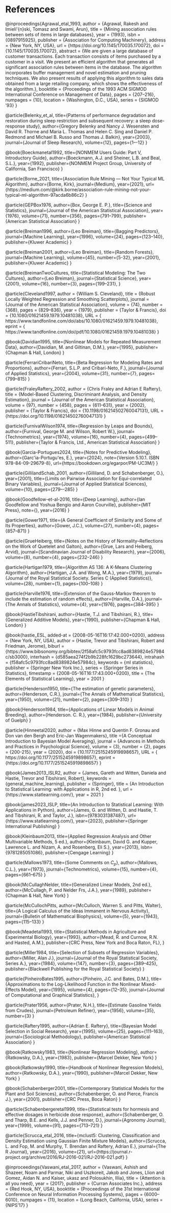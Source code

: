 # References {.unnumbered}

::: {#refs}

@inproceedings{Agrawal_etal_1993,
author = {Agrawal, Rakesh and Imieli\'{n}ski, Tomasz and Swami, Arun},
title = {Mining association rules between sets of items in large databases},
year = {1993},
isbn = {0897915925},
publisher = {Association for Computing Machinery},
address = {New York, NY, USA},
url = {https://doi.org/10.1145/170035.170072},
doi = {10.1145/170035.170072},
abstract = {We are given a large database of customer transactions. Each transaction consists of items purchased by a customer in a visit. We present an efficient algorithm that generates all significant association rules between items in the database. The algorithm incorporates buffer management and novel estimation and pruning techniques. We also present results of applying this algorithm to sales data obtained from a large retailing company, which shows the effectiveness of the algorithm.},
booktitle = {Proceedings of the 1993 ACM SIGMOD International Conference on Management of Data},
pages = {207–216},
numpages = {10},
location = {Washington, D.C., USA},
series = {SIGMOD '93}
}

@article{Belenky_et_al,
title={Patterns of performance degradation and restoration during sleep restriction and subsequent recovery: a sleep dose-response study},
author={Gregory Belenky and Nancy J. Wesensten and David R. Thorne and
Maria L. Thomas and Helen C. Sing and Daniel P. Redmond and Michael B. Russo and Thomas J. Balkin},
year={2003},
journal={Journal of Sleep Research},
volume={12},
pages={1–-12}
}

@book{Boeckmanetal1992,
title={NONMEM Users Guide: Part V, Introductory Guide},
author={Boeckmann, A.J. and Sheiner, L.B. and Beal, S.L.},
year={1992},
publisher={NONMEM Project Group, University of California, San Francisco}
}

@article{Borne_2021,
title={Association Rule Mining — Not Your Typical ML Algorithm},
author={Borne, Kirk},
journal={Medium},
year={2021},
url={https://medium.com/@kirk.borne/association-rule-mining-not-your-typical-ml-algorithm-97acda6b86c2}
}

@article{GEPBox1976,
author={Box, George E. P.},
title={Science and Statistics},
journal={Journal of the American Statistical Association},
year={1976},
volume={71},
number={356},
pages={791--799},
publisher={American Statistical Association}
}

@article{Breiman1996,
author={Leo Breiman},
title={Bagging Predictors},
journal={Machine Learning},
year={1996},
volume={24},
pages={123--140},
publisher={Kluwer Academic}
}

@article{Breiman2001,
author={Leo Breiman},
title={Random Forests},
journal={Machine Learning},
volume={45},
number={5-32},
year={2001},
publisher={Kluwer Academic}
}

@article{BreimanTwoCultures,
title={Statistical Modeling: The Two Cultures},
author={Leo Breiman},
journal={Statistical Science},
year={2001},
volume={16},
number={3},
pages={199--231},
}

@article{Cleveland1997,
author = {William S. Cleveland},
title = {Robust Locally Weighted Regression and Smoothing Scatterplots},
journal = {Journal of the American Statistical Association},
volume = {74},
number = {368},
pages = {829--836},
year = {1979},
publisher = {Taylor \& Francis},
doi = {10.1080/01621459.1979.10481038},
URL = { https://www.tandfonline.com/doi/abs/10.1080/01621459.1979.10481038},
eprint = { https://www.tandfonline.com/doi/pdf/10.1080/01621459.1979.10481038}
}


@book{Davidian1995,
title={Nonlinear Models for Repeated Measurement Data},
author={Davidian, M. and Giltinan, D.M.},
year={1995},
publisher={Chapman \& Hall, London}
}

@article{FerrariCribariNeto,
title={Beta Regression for Modeling Rates and Proportions},
author={Ferrari, S.L.P. and Cribari-Neto, F.},
journal={Journal of Applied Statistics},
year={2004},
volume={31},
number={7},
pages={799--815}
}

@article{FraleyRaftery_2002,
author = {Chris Fraley and Adrian E Raftery},
title = {Model-Based Clustering, Discriminant Analysis, and Density Estimation},
journal = {Journal of the American Statistical Association},
volume = {97},
number = {458},
pages = {611--631},
year = {2002},
publisher = {Taylor \& Francis},
doi = {10.1198/016214502760047131},
URL = {https://doi.org/10.1198/016214502760047131}
}

@article{FurnivalWilson1974,
title={Regression by Leaps and Bounds},
author={Furnival, George M. and Wilson, Robert W.},
journal={Technometrics},
year={1974},
volume={16},
number={4},
pages={499--511},
publisher={Taylor \& Francis, Ltd., American Statistical Association}
}

@book{Garcia-Portugues2024,
title={Notes for Predictive Modeling},
author={Garc\'ia-Portugu\'es, E.},
year={2024},
note={Version 5.10.1. ISBN 978-84-09-29679-8},
url={https://bookdown.org/egarpor/PM-UC3M/}
}

@article{GillilandSchab_2001,
author={Gilliland, D. and Schabenberger, O.},
year={2001},
title={Limits on Pairwise Association for Equi-correlated Binary Variables},
journal={Journal of Applied Statistical Sciences},
volume={10},
pages={279–-285}
}

@book{Goodfellow-et-al-2016,
    title={Deep Learning},
    author={Ian Goodfellow and Yoshua Bengio and Aaron Courville},
    publisher={MIT Press},
    note={\url{http://www.deeplearningbook.org}},
    year={2016}
}

@article{Gower1971,
title={A General Coefficient of Similarity and Some of Its Properties},
author={Gower, J.C.},
volume={27},
number={4},
pages={857--871}
}

@article{GrueHeiberg,
title={Notes on the History of Normality--Reflections on the Work of Quetelet and Galton},
author={Grue, Lars and Heiberg, Arvid},
journal={Scandinavian Journal of Disability Research},
year={2006},
volume={8},
number={4},
pages={232--246}
}

@article{Hartigan1979,
title={Algorithm AS 136: A K-Means Clustering Algorithm},
author={Hartigan, J.A. and Wong, M.A.},
year={1979},
journal={Journal of the Royal Statistical Society. Series C (Applied Statistics)},
volume={28},
number={1},
pages={100--108}
}


@article{Harville1976,
title={Extension of the Gauss-Markov theorem to include the estimation of random effects},
author={Harville, D.A.},
journal={The Annals of Statistics},
volume={4},
year={1976},
pages={384--395}
}

@book{HastieTibshirani,
author={Hastie, T.J. and Tibshirani, R.},
title={Generalized Additive Models},
year={1990},
publisher={Chapman \& Hall, London}
}

@book{hastie_ESL,
  added-at = {2008-05-16T16:17:42.000+0200},
  address = {New York, NY, USA},
  author = {Hastie, Trevor and Tibshirani, Robert and Friedman, Jerome},
  biburl = {https://www.bibsonomy.org/bibtex/2f58afc5c9793fcc8ad8389824e57984c/sb3000},
  interhash = {d585aea274f2b9b228fc1629bc273644},
  intrahash = {f58afc5c9793fcc8ad8389824e57984c},
  keywords = {ml statistics},
  publisher = {Springer New York Inc.},
  series = {Springer Series in Statistics},
  timestamp = {2008-05-16T16:17:43.000+0200},
  title = {The Elements of Statistical Learning},
  year = 2001
}

@article{Henderson1950,
title={The estimation of genetic parameters},
author={Henderson, C.R.},
journal={The Annals of Mathematical Statistics},
year={1950},
volume={21},
number={2},
pages={309--310}
}

@book{Henderson1984,
title={Applications of Linear Models in Animal Breeding},
author={Henderson. C. R.},
year={1984},
publisher={University of Guelph}
}

@article{Hinneetal2020,
author = {Max Hinne and Quentin F. Gronau and Don van den Bergh and Eric-Jan Wagenmakers},
title ={A Conceptual Introduction to Bayesian Model Averaging},
journal = {Advances in Methods and Practices in Psychological Science},
volume = {3},
number = {2},
pages = {200-215},
year = {2020},
doi = {10.1177/2515245919898657},
URL = { https://doi.org/10.1177/2515245919898657},
eprint = {https://doi.org/10.1177/2515245919898657}
}

@book{James2013_ISLR2,
  author = {James, Gareth and Witten, Daniela and Hastie, Trevor and Tibshirani, Robert},
  keywords = {general_machine_learning},
  publisher = {Springer},
  title = {An Introduction to Statistical Learning: with Applications in R, 2nd ed. },
  url = {https://www.statlearning.com/},
  year = 2021
}

@book{james2023_ISLP,
  title={An Introduction to Statistical Learning: With Applications in Python},
  author={James, G. and Witten, D. and Hastie, T. and Tibshirani, R. and Taylor, J.},
  isbn={9783031387487},
  url={https://www.statlearning.com/},
  year={2023},
  publisher={Springer International Publishing}
}

@book{Kleinbaum2013,
title={Applied Regression Analysis and Other Multivariable Methods, 5 ed.},
author={Kleinbaum, David G. and Kupper, Lawrence L. and Nizam, A. and Rosenberg, Eli S.},
year={2013},
isbn={9781285051086},
publisher={Cengage Learning}
}

@article{Mallows1973,
title={Some Comments on $C_p$},
author={Mallows, C.L.},
year={1973},
journal={Technometrics},
volume={15},
number={4},
pages={661--675}
}

@book{McCullaghNelder,
title={Generalized Linear Models, 2nd ed.},
author={McCullagh, P. and Nelder Frs, J.A.},
year={1989},
publisher={Chapman \& Hall, New York}
}

@article{McCullochPitts,
author={McCulloch, Warren S. and Pitts, Walter},
title={A Logical Calculus of the Ideas Immanent in Nervous Activity},
journal={Bulletin of Mathematical Biophysics},
volume={5},
year={1943},
pages={115--133}
}

@book{Meadetal1993,
title={Statistical Methods in Agriculture and Experimental Biology},
year={1993},
author={Mead, R. and Curnow, R.N. and Hasted, A.M.},
publisher={CRC Press, New York and Boca Raton, FL},
}


@article{Miller1984,
title={Selection of Subsets of Regression Variables},
author={Miller, Alan J.},
journal={Journal of the Royal Statistical Society, Series A.},
year={1984},
volume={147},
number={3},
pages={389--425},
publisher={Blackwell Publishing for the Royal Statistical Society}
}

@article{PinheiroBates1995,
author={Pinheiro, J.C. and Bates, D.M.},
title={Approximations to the Log-Likelihood Function in the Nonlinear Mixed-Effects Model},
year={1995},
volume={4},
pages={12--35},
journal={Journal of Computational and Graphical Statistics},
}

@article{Prater1956,
author={Prater, N.H.},
title={Estimate Gasoline Yields from Crudes},
journal={Petroleum Refiner},
year={1956},
volume={35},
number={3}
}

@article{Raftery1995,
author={Adrian E. Raftery},
title={Bayesian Model Selection in Social Research},
year={1995},
volume={25},
pages={111--163},
journal={Sociological Methodology},
publisher={American Statistical Association}
}

@book{Ratkowsky1983,
title={Nonlinear Regression Modeling},
author={Ratkowsky, D.A.},
year={1983},
publisher={Marcel Dekker, New York}
}

@book{Ratkowsky1990,
title={Handbook of Nonlinear Regression Models},
author={Ratkowsky, D.A.},
year={1990},
publisher={Marcel Dekker, New York}
}

@book{Schabenberger2001,
title={Contemporary Statistical Models for the Plant and Soil Sciences},
author={Schabenberger, O. and Pierce, Francis J.},
year={2001},
publisher={CRC Press, Boca Raton}
}


@article{Schabenbergeretal1999,
title={Statistical tests for hormesis and effective dosages in herbicide dose response},
author={Schabenberger, O. and Tharp, B.E. and Kells, J.J. and Penner, D.},
journal={Agronomy Journal},
year={1999},
volume={91},
pages={713--721}
}

@article{Scrucca_etal_2016,
title={mclust5: Clustering, Classification and Density Estimation using Gaussian Finite Mixture Models},
author={Scrucca, L. and Fop, M. and Murphy, T. Brendan and Raftery, Adrian E.},
journal={The R Journal},
year={2016},
volume={21},
url={https://journal.r-project.org/archive/2016/RJ-2016-021/RJ-2016-021.pdf}
}

@inproceedings{Vaswani_etal_2017,
author = {Vaswani, Ashish and Shazeer, Noam and Parmar, Niki and Uszkoreit, Jakob and Jones, Llion and Gomez, Aidan N. and Kaiser, \L{}ukasz and Polosukhin, Illia},
title = {Attention is all you need},
year = {2017},
publisher = {Curran Associates Inc.},
address = {Red Hook, NY, USA},
booktitle = {Proceedings of the 31st International Conference on Neural Information Processing Systems},
pages = {6000–6010},
numpages = {11},
location = {Long Beach, California, USA},
series = {NIPS'17}
}

:::
